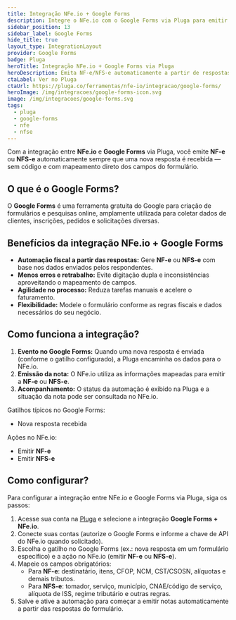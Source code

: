 ```yaml
---
title: Integração NFe.io + Google Forms
description: Integre o NFe.io com o Google Forms via Pluga para emitir NF-e ou NFS-e automaticamente a partir de respostas do formulário.
sidebar_position: 13
sidebar_label: Google Forms
hide_title: true
layout_type: IntegrationLayout
provider: Google Forms
badge: Pluga
heroTitle: Integração NFe.io + Google Forms via Pluga
heroDescription: Emita NF-e/NFS-e automaticamente a partir de respostas do Google Forms.
ctaLabel: Ver no Pluga
ctaUrl: https://pluga.co/ferramentas/nfe-io/integracao/google-forms/
heroImage: /img/integracoes/google-forms-icon.svg
image: /img/integracoes/google-forms.svg
tags:
  - pluga
  - google-forms
  - nfe
  - nfse
---
```


Com a integração entre **NFe.io** e **Google Forms** via Pluga, você emite **NF-e** ou **NFS-e** automaticamente
sempre que uma nova resposta é recebida — sem código e com mapeamento direto dos campos do formulário.

## O que é o Google Forms?

O **Google Forms** é uma ferramenta gratuita do Google para criação de formulários e pesquisas online, amplamente
utilizada para coletar dados de clientes, inscrições, pedidos e solicitações diversas.

## Benefícios da integração NFe.io + Google Forms

- **Automação fiscal a partir das respostas:** Gere **NF-e** ou **NFS-e** com base nos dados enviados pelos respondentes.
- **Menos erros e retrabalho:** Evite digitação dupla e inconsistências aproveitando o mapeamento de campos.
- **Agilidade no processo:** Reduza tarefas manuais e acelere o faturamento.
- **Flexibilidade:** Modele o formulário conforme as regras fiscais e dados necessários do seu negócio.

## Como funciona a integração?

1. **Evento no Google Forms:** Quando uma nova resposta é enviada (conforme o gatilho configurado), a Pluga encaminha
   os dados para o NFe.io.
2. **Emissão da nota:** O NFe.io utiliza as informações mapeadas para emitir a **NF-e** ou **NFS-e**.
3. **Acompanhamento:** O status da automação é exibido na Pluga e a situação da nota pode ser consultada no NFe.io.

Gatilhos típicos no Google Forms:

- Nova resposta recebida

Ações no NFe.io:

- Emitir **NF-e**
- Emitir **NFS-e**

## Como configurar?

Para configurar a integração entre NFe.io e Google Forms via Pluga, siga os passos:

1. Acesse sua conta na [Pluga][1] e selecione a integração **Google Forms + NFe.io**.
2. Conecte suas contas (autorize o Google Forms e informe a chave de API do NFe.io quando solicitado).
3. Escolha o gatilho no Google Forms (ex.: nova resposta em um formulário específico) e a ação no NFe.io (emitir **NF-e** ou **NFS-e**).
4. Mapeie os campos obrigatórios:
   - Para **NF-e**: destinatário, itens, CFOP, NCM, CST/CSOSN, alíquotas e demais tributos.
   - Para **NFS-e**: tomador, serviço, município, CNAE/código de serviço, alíquota de ISS, regime tributário e outras regras.
5. Salve e ative a automação para começar a emitir notas automaticamente a partir das respostas do formulário.

[1]: https://pluga.co/ferramentas/nfe-io/integracao/google-forms/

